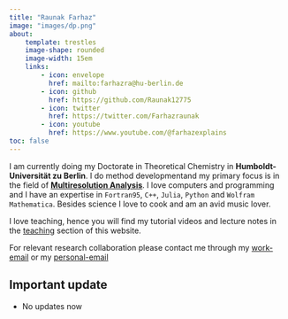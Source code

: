 ```yaml
---
title: "Raunak Farhaz"
image: "images/dp.png"
about:
    template: trestles 
    image-shape: rounded
    image-width: 15em 
    links:
        - icon: envelope
          href: mailto:farhazra@hu-berlin.de
        - icon: github
          href: https://github.com/Raunak12775
        - icon: twitter
          href: https://twitter.com/Farhazraunak
        - icon: youtube
          href: https://www.youtube.com/@farhazexplains
toc: false
---
```

I am currently doing my Doctorate in Theoretical Chemistry in **Humboldt-Universität zu Berlin**. 
I do method developmentand my primary focus is in the field of [**Multiresolution Analysis**]().
I love computers and programming and I have an expertise in `Fortran95`, `C++`, `Julia`, `Python` and `Wolfram Mathematica`. 
Besides science I love to cook and am an avid music lover. 

I love teaching, hence you will find my tutorial videos and lecture notes in the [teaching](resources/teach.qmd) section of this website.

For relevant research collaboration please contact me through my [work-email](mailto:farhazra@hu-berlin.de) or my [personal-email](mailto:farhazraunak@proton.me)

:::{.callout-note icon=true}
## Important update

- No updates now
:::
